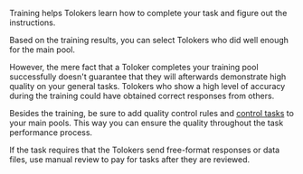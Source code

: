 <Cut title="How do I check that the Tolokers don't cheat during training?">

Training helps Tolokers learn how to complete your task and figure out the instructions.

Based on the training results, you can select Tolokers who did well enough for the main pool.

However, the mere fact that a Toloker completes your training pool successfully doesn't guarantee that they will afterwards demonstrate high quality on your general tasks. Tolokers who show a high level of accuracy during the training could have obtained correct responses from others.

Besides the training, be sure to add quality control rules and [control tasks](https://toloka.ai/en/docs/guide/concepts/control) to your main pools. This way you can ensure the quality throughout the task performance process.

If the task requires that the Tolokers send free-format responses or data files, use manual review to pay for tasks after they are reviewed.

</Cut>